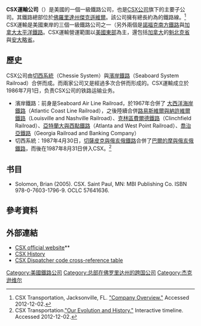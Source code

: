 <!--{{Redirect6|CSX|the parent company|CSX Corporation}}-->
{{Infobox SG rail
|railroad_name     = CSX運輸（CSX Transportation）
|logo_filename     = CSX transp logo.svg
|logo_size         = 200px
|system_map        = CSX Transportation system map.svg
|map_caption       = CSX運輸路網圖，紅色部份為自有路軌、紫色部分表示非自有路軌但擁有列車行駛權
|map_size          = 300px
|marks             = CSXT
|image             = Jacksonville Acosta Bridge & CSX Panorama.jpg
|image_size        = 250px
|image_caption     = CSX總部大樓，位於[[佛羅里達州|佛羅里達州]][[杰克逊维尔_(佛罗里达州)|傑克遜維爾]]
|locale            = [[阿拉巴馬州|阿拉巴馬州]]、[[德拉瓦州|德拉瓦州]]、[[佛羅里達州|佛羅里達州]]、[[喬治亞州|喬治亞州]]、[[伊利諾州|伊利諾州]]、[[印地安納州|印地安納州]]、[[肯塔基州|肯塔基州]]、[[路易斯安納州|路易斯安納州]]、[[馬里蘭州|馬里蘭州]]、[[麻薩諸塞州|麻州]]、[[密西根州|密西根州]]、[[密西西比州|密西西比州]]、[[紐澤西州|紐澤西州]]、[[紐約州|紐約州]]、[[北卡羅萊納州|北卡羅萊納州]]、[[俄亥俄州|俄亥俄州]]、[[賓州|賓州]]、[[南卡羅萊納州|南卡羅萊納州]]、[[田納西州|田納西州]]、[[維吉尼亞州|維吉尼亞州]]、[[華盛頓哥倫比亞特區|華盛頓哥倫比亞特區]]、[[西維吉尼亞州|西維吉尼亞州]]、[[安大略省|安大略省]]、[[魁北克省|魁北克省]]
|start_year        = {{Start date|1986}}
|end_year          = 營運中
|predecessor_line  = [[Chessie_System|Chessie System]]<br>[[Seaboard_System_Railroad|Seaboard System Railroad]]
|successor_line    = 
|gauge             =
|old_gauge         =
|electrification   = 
|length            = {{convert|21000|mi|abbr=on}}
|hq_city           =[[杰克逊维尔_(佛罗里达州)|傑克遜維爾]]
|website           = [http://www.csx.com/ csx.com]
}}
'''CSX運輸公司'''（{{lang-en|CSX Transportation}}）是美國的一個一級鐵路公司，也是[[CSX公司|CSX公司]]旗下的主要子公司。其鐵路總部位於[[佛羅里達州|佛羅里達州]][[杰克逊维尔_(佛罗里达州)|傑克遜維爾]]。該公司擁有總長約為{{convert|21,000|mi|km}}的鐵路線。<ref>CSX Transportation, Jacksonville, FL. [http://www.csx.com/index.cfm/about-csx/company-overview/ "Company Overview."] {{Wayback|url=http://www.csx.com/index.cfm/about-csx/company-overview/ |date=20110129015703 }} Accessed 2012-12-02.</ref> CSX運輸是美國東岸的三個一級鐵路公司之一（另外兩個是[[諾福克南方鐵路|諾福克南方鐵路]]與[[加拿大太平洋鐵路|加拿大太平洋鐵路]]。CSX運輸營運範圍以[[美國東部|美國東部]]為主，還包括[[加拿大|加拿大]]的[[魁北克省|魁北克省]]與[[安大略省|安大略省]]。

==歷史==
CSX公司由[[切西系統|切西系統]]（Chessie System）與[[濱岸鐵路|濱岸鐵路]]（Seaboard System Railroad）合併而成。而兩家公司又是經過多次合併而形成的。CSX運輸成立於1986年7月1日，负责CSX公司的铁路运输业务。
*濱岸鐵路：前身是Seaboard Air Line Railroad，於1967年合併了 [[大西洋海岸鐵路|大西洋海岸鐵路]]（Atlantic Coast Line Railroad），之後陸續合併[[路易斯維爾與納許維爾鐵路|路易斯維爾與納許維爾鐵路]]（Louisville and Nashville Railroad）、[[克林區費爾德鐵路|克林區費爾德鐵路]]（Clinchfield Railroad）、[[亞特蘭大與西點鐵路|亞特蘭大與西點鐵路]]（Atlanta and West Point Railroad）、[[喬治亞鐵路|喬治亞鐵路]]（Georgia Railroad and Banking Company）
*切西系統：1987年4月30日，[[切薩皮克與俄亥俄鐵路|切薩皮克與俄亥俄鐵路]]合併了[[巴爾的摩與俄亥俄鐵路|巴爾的摩與俄亥俄鐵路]]，而後在1987年8月31日併入CSX。<ref name="CSX History">CSX Transportation.[http://www.csx.com/index.cfm/about-csx/our-evolution-and-history/interactive-timeline/ "Our Evolution and History."] {{Wayback|url=http://www.csx.com/index.cfm/about-csx/our-evolution-and-history/interactive-timeline/ |date=20111010220928 }} Interactive timeline. Accessed 2012-12-02.</ref>

==书目==
*Solomon, Brian (2005). CSX. Saint Paul, MN: MBI Publishing Co. ISBN 978-0-7603-1796-9. OCLC 57641636.

==參考資料==
{{Reflist|2}}

==外部連結==
{{Commons category|CSX Transportation}}
*[http://www.csx.com/ CSX official website]** {{Wayback|url=http://www.csx.com/ |date=20151112041109 }}
*[http://csx.history.railfan.net/ CSX History]{{Wayback|url=http://csx.history.railfan.net/ |date=20110709063018 }}
*[http://www.botecomm.com/bote/rail/csx_dispatchers.html CSX Dispatcher code cross-reference table]{{Wayback|url=http://www.botecomm.com/bote/rail/csx_dispatchers.html |date=20140420054352 }}

{{北美洲I級鐵路}}
{{Authority control}}
[[Category:美國鐵路公司|Category:美國鐵路公司]]
[[Category:总部在佛罗里达州的跨国公司|Category:总部在佛罗里达州的跨国公司]]
[[Category:杰克逊维尔|Category:杰克逊维尔]]